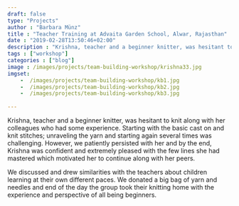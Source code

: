 ---
draft: false
type: "Projects"
author : "Barbara Münz"
title : "Teacher Training at Advaita Garden School, Alwar, Rajasthan"
date : "2019-02-28T13:50:46+02:00" 
description : "Krishna, teacher and a beginner knitter, was hesitant to knit..."
tags : ["workshop"]
categories : ["blog"]
image : /images/projects/team-building-workshop/krishna33.jpg
imgset:
    -  /images/projects/team-building-workshop/kb1.jpg
    -  /images/projects/team-building-workshop/kb2.jpg
    -  /images/projects/team-building-workshop/kb3.jpg
    
---

Krishna, teacher and a beginner knitter, was hesitant to knit along with her colleagues who had some experience. Starting with the basic cast on and knit stitches; unraveling the yarn and starting again several times was challenging. However, we patiently persisted with her and by the end, Krishna was confident and extremely pleased with the few lines she had mastered which motivated her to continue along with her peers. 

We discussed and drew similarities with the teachers about children learning at their own different paces. We donated a big bag of yarn and needles and end of the day the group took their knitting home with the experience and perspective of all being beginners.  

 
